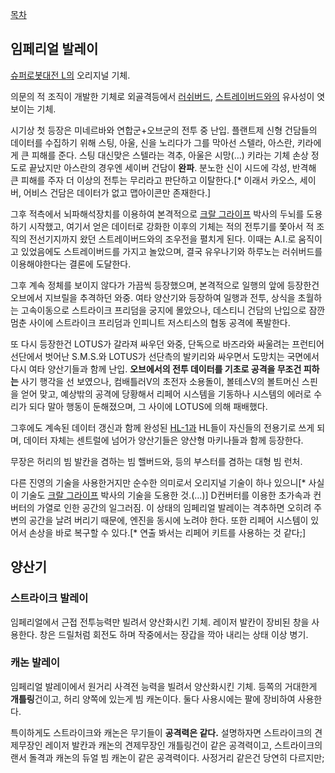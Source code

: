 [[목차]]

== 임페리얼 발레이 ==
[[슈퍼로봇대전 L]]의 오리지널 기체.

의문의 적 조직이 개발한 기체로 외골격등에서 [[러쉬버드]], [[스트레이버드]]와의 유사성이 엿보이는 기체. 

시기상 첫 등장은 미네르바와 연합군+오브군의 전투 중 난입. 플랜트제 신형 건담들의 데이터를 수집하기 위해 스팅, 아울, 신을 노리다가 그를 막아선 스텔라, 아스란, 키라에게 큰 피해를 준다. 스팅 대신맞은 스텔라는 격추, 아울은 시망(...) 키라는 기체 손상 정도로 끝났지만 아스란의 경우엔 세이버 건담이 '''완파'''. 분노한 신이 시드에 각성, 반격해 큰 피해를 주자 더 이상의 전투는 무리라고 판단하고 이탈한다.[* 이래서 카오스, 세이버, 어비스 건담은 데이터가 없고 맵아이콘만 존재한다.]

그후 적측에서 뇌파해석장치를 이용하여 본격적으로 [[크랄 그라이프]] 박사의 두뇌를 도용하기 시작했고, 여기서 얻은 데이터로 강화한 이후의 기체는 적의 전투기를 쫓아서 적 조직의 전선기지까지 왔던 스트레이버드와의 조우전을 펼치게 된다. 이때는 A.I.로 움직이고 있었음에도 스트레이버드를 가지고 놀았으며, 결국 유우나기와 하루노는 러쉬버드를 이용해야한다는 결론에 도달한다.

그후 계속 정체를 보이지 않다가 가끔씩 등장했으며, 본격적으로 일행의 앞에 등장한건 오브에서 지브릴을 추격하던 와중. 여타 양산기와 등장하여 일행과 전투, 상식을 초월하는 고속이동으로 스트라이크 프리덤을 궁지에 몰았으나, 데스티니 건담의 난입으로 잠깐 멈춘 사이에 스트라이크 프리덤과 인피니트 저스티스의 협동 공격에 폭발한다. 

또 다시 등장한건 LOTUS가 갈라져 싸우던 와중, 단독으로 바즈라와 싸울려는 프런티어 선단에서 벗어난 S.M.S.와 LOTUS가 선단측의 발키리와 싸우면서 도망치는 국면에서 다시 여타 양산기들과 함께 난입. '''오브에서의 전투 데이터를 기초로 공격을 무조건 피하는''' 사기 행각을 선 보였으나, 컴배틀러V의 초전자 소용돌이, 볼테스V의 볼트머신 스핀을 얻어 맞고, 예상밖의 공격에 당황해서 리페어 시스템을 기동하나 시스템의 에러로 수리가 되다 말아 행동이 둔해졌으며, 그 사이에 LOTUS에 의해 패배했다. 

그후에도 계속된 데이터 갱신과 함께 완성된 [[HL-1]]과 HL들이 자신들의 전용기로 쓰게 되며, 데이터 자체는 센트럴에 넘어가 양산기들은 양산형 마키나들과 함께 등장한다.

무장은 허리의 빔 발칸을 겸하는 빔 핼버드와, 등의 부스터를 겸하는 대형 빔 런처.

다른 진영의 기술을 사용한거지만 순수한 의미로서 오리지널 기술이 하나 있으니[* 사실 이 기술도 [[크랄 그라이프]] 박사의 기술을 도용한 것.(…)] D컨버터를 이용한 초가속과 컨버터의 가열로 인한 공간의 일그러짐. 이 상태의 임페리얼 발레이는 격추하면 오히려 주변의 공간을 날려 버리기 때문에, 엔진을 동시에 노려야 한다. 또한 리페어 시스템이 있어서 손상을 바로 복구할 수 있다.[* 연출 봐서는 리페어 키트를 사용하는 것 같다;]

== 양산기 ==
=== 스트라이크 발레이 ===
임페리얼에서 근접 전투능력만 빌려서 양산화시킨 기체. 레이저 발칸이 장비된 창을 사용한다. 창은 드릴처럼 회전도 하며 작중에서는 장갑을 깍아 내리는 상태 이상 병기.

=== 캐논 발레이 ===
임페리얼 발레이에서 원거리 사격전 능력을 빌려서 양산화시킨 기체. 등쪽의 거대한게 '''개틀링'''건이고, 허리 양쪽에 있는게 빔 캐논이다. 둘다 사용시에는 팔에 장비하여 사용한다.

특이하게도 스트라이크와 캐논은 무기들이 '''공격력은 같다.''' 설명하자면 스트라이크의 견제무장인 레이저 발칸과 캐논의 견제무장인 개틀링건이 같은 공격력이고, 스트라이크의 랜서 돌격과 캐논의 듀얼 빔 캐논이 같은 공격력이다. 사정거리 같은건 당연히 다르지만;
